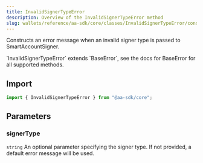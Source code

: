 ```yaml
---
title: InvalidSignerTypeError
description: Overview of the InvalidSignerTypeError method
slug: wallets/reference/aa-sdk/core/classes/InvalidSignerTypeError/constructor
---
```


Constructs an error message when an invalid signer type is passed to SmartAccountSigner.

<Note>
  `InvalidSignerTypeError` extends `BaseError`, see the docs for BaseError for
  all supported methods.
</Note>

## Import

```ts
import { InvalidSignerTypeError } from "@aa-sdk/core";
```

## Parameters

### signerType

`string`
An optional parameter specifying the signer type. If not provided, a default error message will be used.
